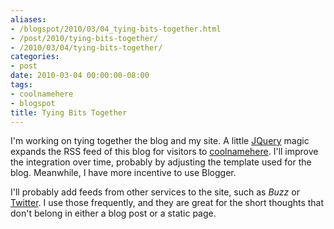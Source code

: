 ```yaml
---
aliases:
- /blogspot/2010/03/04_tying-bits-together.html
- /post/2010/tying-bits-together/
- /2010/03/04/tying-bits-together/
categories:
- post
date: 2010-03-04 00:00:00-08:00
tags:
- coolnamehere
- blogspot
title: Tying Bits Together
---
```


[coolnamehere]: /tags/coolnamehere/
[JQuery]: http://jquery.com

I'm working on tying together the blog and my site. A little [JQuery][] magic
expands the RSS feed of this blog for visitors to [coolnamehere][]. I'll
improve the integration over time, probably by adjusting the template used
for the blog. Meanwhile, I have more incentive to use Blogger.
<!--more-->

I'll probably add feeds from other services to the site, such as _Buzz_ or
[Twitter][twitter]. I use those frequently, and they are great for the short
thoughts that don't belong in either a blog post or a static page.

[twitter]: https://twitter.com/brianwisti